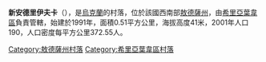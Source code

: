 {{expand|time=2016-09-03T01:15:37+00:00}}
{{unreferenced|time=2016-09-03T01:15:37+00:00}}
{{coord|47|26|14|N|30|23|10|E|scale:30000|display=title}}

'''新安德里伊夫卡'''（{{lang-uk|Новоандріївка}}），是[[烏克蘭|烏克蘭]]的村落，位於該國西南部[[敖德薩州|敖德薩州]]，由[[希里亞葉韋區|希里亞葉韋區]]負責管轄，始建於1991年，面積0.51平方公里，海拔高度41米，2001年人口190，人口密度每平方公里372.55人。

{{DEFAULTSORT:Новоандріївка}}
[[Category:敖德薩州村落|Category:敖德薩州村落]]
[[Category:希里亞葉韋區村落|Category:希里亞葉韋區村落]]


{{Odessa-geo-stub}}